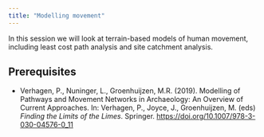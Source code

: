 ```yaml
---
title: "Modelling movement"
---
```


In this session we will look at terrain-based models of human movement, including least cost path analysis and site catchment analysis.

## Prerequisites

* Verhagen, P., Nuninger, L., Groenhuijzen, M.R. (2019). Modelling of Pathways and Movement Networks in Archaeology: An Overview of Current Approaches. In: Verhagen, P., Joyce, J., Groenhuijzen, M. (eds) *Finding the Limits of the Limes*. Springer. <https://doi.org/10.1007/978-3-030-04576-0_11>
